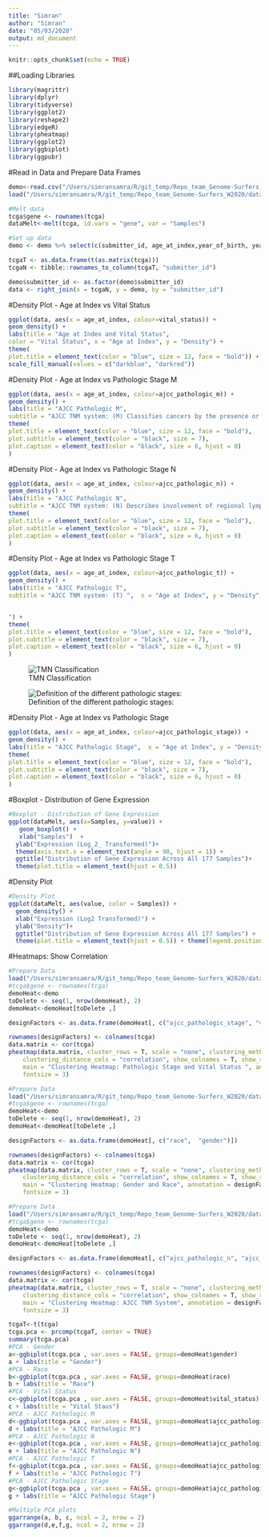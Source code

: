 ```yaml
---
title: "Simran"
author: "Simran"
date: "05/03/2020"
output: md_document
---
```


```r
knitr::opts_chunk$set(echo = TRUE)
```

##Loading Libraries
```r
library(magrittr)
library(dplyr)
library(tidyverse)
library(ggplot2)
library(reshape2)
library(edgeR)
library(pheatmap)
library(ggplot2)
library(ggbiplot)
library(ggpubr)
```

#Read in Data and Prepare Data Frames
```r
demo<-read.csv("/Users/simransamra/R/git_temp/Repo_team_Genome-Surfers_W2020/data/raw_data/tcga_paad_clinical.csv", header = T)
load("/Users/simransamra/R/git_temp/Repo_team_Genome-Surfers_W2020/data/raw_data/tcga_paad.RData")

#Melt data
tcga$gene <- rownames(tcga)
dataMelt<-melt(tcga, id.vars = "gene", var = "Samples")

#Set up data
demo <- demo %>% select(c(submitter_id, age_at_index,year_of_birth, year_of_death, vital_status, race, gender, ajcc_pathologic_m, ajcc_pathologic_n,ajcc_pathologic_t, ajcc_pathologic_stage))

tcgaT <- as.data.frame(t(as.matrix(tcga)))
tcgaN <- tibble::rownames_to_column(tcgaT, "submitter_id")

demo$submitter_id <- as.factor(demo$submitter_id)
data <- right_join(x = tcgaN, y = demo, by = "submitter_id")

```

#Density Plot - Age at Index vs Vital Status
```r
ggplot(data, aes(x = age_at_index, colour=vital_status)) + 
geom_density() +
labs(title = "Age at Index and Vital Status",
color = "Vital Status", x = "Age at Index", y = "Density") +
theme(
plot.title = element_text(color = "blue", size = 12, face = "bold")) +
scale_fill_manual(values = c("darkblue", "darkred"))
```
#Density Plot - Age at Index vs Pathologic Stage M
```r
ggplot(data, aes(x = age_at_index, colour=ajcc_pathologic_m)) + 
geom_density() +
labs(title = "AJCC Pathologic M",
subtitle = "AJCC TNM system: (M) Classifies cancers by the presence or absence of distant metastases",  x = "Age at Index", y = "Density", color = "AJCC Pathologic M", caption = "M0:No evidence of distant metastasis; M1: Distant metastasis; MX: Unknown distant metastasis status") +
theme(
plot.title = element_text(color = "blue", size = 12, face = "bold"),
plot.subtitle = element_text(color = "black", size = 7),
plot.caption = element_text(color = "black", size = 6, hjust = 0)
)
```

#Density Plot - Age at Index vs Pathologic Stage N
```r
ggplot(data, aes(x = age_at_index, colour=ajcc_pathologic_n)) + 
geom_density() +
labs(title = "AJCC Pathologic N",
subtitle = "AJCC TNM system: (N) Describes involvement of regional lymph nodes",  x = "Age at Index", y = "Density", color = "AJCC Pathologic N", caption = "--: Not reported; N0: No regional lymph node metastasis; N1: Regional lymph node metastasis; \n  N1b: Metastasis in multiple regional lymph nodes; NX: Metastasis cannot be assessed") +
theme(
plot.title = element_text(color = "blue", size = 12, face = "bold"),
plot.subtitle = element_text(color = "black", size = 7),
plot.caption = element_text(color = "black", size = 6, hjust = 0)
)
```

#Density Plot - Age at Index vs Pathologic Stage T
```r
ggplot(data, aes(x = age_at_index, colour=ajcc_pathologic_t)) + 
geom_density() +
labs(title = "AJCC Pathologic T",
subtitle = "AJCC TNM system: (T) ",  x = "Age at Index", y = "Density", color = "AJCC Pathologic T", caption = "--: Not reported; T1: Tumor limited to the pancreas (2 cm or less in greatest dimension); T2: Tumor limited to \n the pancreas (greater than 2 cm in greatest dimension); T3: Tumor extends beyond pancrease, but without \n the involvement of coeliac axis or superior mesenteric artery; T4: Tumor involves coeliac axis or superior \n mesenteric artery; TX: Tumor cannot be assessed )


") +
theme(
plot.title = element_text(color = "blue", size = 12, face = "bold"),
plot.subtitle = element_text(color = "black", size = 7),
plot.caption = element_text(color = "black", size = 6, hjust = 0)
)
```
![TMN Classification](https://www.researchgate.net/publication/279306792/figure/tbl1/AS:601719029379081@1520472404615/TNM-Classification-for-Pancreatic-Cancer-a_W640.jpg)

![Definition of the different pathologic stages:](https://www.researchgate.net/publication/279306792/figure/tbl2/AS:601719029383177@1520472404649/TNM-Staging-of-Pancreatic-Cancer-a_W640.jpg)

#Density Plot - Age at Index vs Pathologic Stage
```r
ggplot(data, aes(x = age_at_index, colour=ajcc_pathologic_stage)) + 
geom_density() +
labs(title = "AJCC Pathologic Stage",  x = "Age at Index", y = "Density", color = "AJCC Pathologic Stage") +
theme(
plot.title = element_text(color = "blue", size = 12, face = "bold"),
plot.subtitle = element_text(color = "black", size = 7),
plot.caption = element_text(color = "black", size = 6, hjust = 0)
)
```


#Boxplot - Distribution of Gene Expression

```r
#Boxplot - Distribution of Gene Expression
ggplot(dataMelt, aes(x=Samples, y=value)) + 
   geom_boxplot() + 
   xlab("Samples")  + 
  ylab("Expression (Log_2_ Transformed)")+ 
  theme(axis.text.x = element_text(angle = 90, hjust = 1)) +
  ggtitle("Distribution of Gene Expression Across All 177 Samples")+
  theme(plot.title = element_text(hjust = 0.5))
```
#Density Plot
```r
#Density Plot
ggplot(dataMelt, aes(value, color = Samples)) + 
  geom_density() + 
  xlab("Expression (Log2 Transformed)") +
  ylab("Density")+ 
  ggtitle("Distribution of Gene Expression Across All 177 Samples") +
  theme(plot.title = element_text(hjust = 0.5)) + theme(legend.position="none")
```

#Heatmaps: Show Correlation 
```r
#Prepare Data
load("/Users/simransamra/R/git_temp/Repo_team_Genome-Surfers_W2020/data/raw_data/tcga_paad.RData")
#tcga$gene <- rownames(tcga)
demoHeat<-demo
toDelete <- seq(1, nrow(demoHeat), 2)
demoHeat<-demoHeat[toDelete ,]

designFactors <- as.data.frame(demoHeat[, c("ajcc_pathologic_stage", "vital_status")])

rownames(designFactors) <- colnames(tcga)
data.matrix <- cor(tcga)
pheatmap(data.matrix, cluster_rows = T, scale = "none", clustering_method = "average", 
    clustering_distance_cols = "correlation", show_colnames = T, show_rownames = T, 
    main = "Clustering Heatmap: Pathologic Stage and Vital Status ", annotation = designFactors, treeheight_col = 35, treeheight_row = 35,
    fontsize = 3)
```

```r
#Prepare Data
load("/Users/simransamra/R/git_temp/Repo_team_Genome-Surfers_W2020/data/raw_data/tcga_paad.RData")
#tcga$gene <- rownames(tcga)
demoHeat<-demo
toDelete <- seq(1, nrow(demoHeat), 2)
demoHeat<-demoHeat[toDelete ,]

designFactors <- as.data.frame(demoHeat[, c("race",  "gender")])

rownames(designFactors) <- colnames(tcga)
data.matrix <- cor(tcga)
pheatmap(data.matrix, cluster_rows = T, scale = "none", clustering_method = "average", 
    clustering_distance_cols = "correlation", show_colnames = T, show_rownames = T, 
    main = "Clustering Heatmap: Gender and Race", annotation = designFactors, treeheight_col = 35, treeheight_row = 35,
    fontsize = 3)
```

```r
#Prepare Data
load("/Users/simransamra/R/git_temp/Repo_team_Genome-Surfers_W2020/data/raw_data/tcga_paad.RData")
#tcga$gene <- rownames(tcga)
demoHeat<-demo
toDelete <- seq(1, nrow(demoHeat), 2)
demoHeat<-demoHeat[toDelete ,]

designFactors <- as.data.frame(demoHeat[, c("ajcc_pathologic_n", "ajcc_pathologic_t", "ajcc_pathologic_m")])

rownames(designFactors) <- colnames(tcga)
data.matrix <- cor(tcga)
pheatmap(data.matrix, cluster_rows = T, scale = "none", clustering_method = "average", 
    clustering_distance_cols = "correlation", show_colnames = T, show_rownames = T, 
    main = "Clustering Heatmap: AJCC TNM System", annotation = designFactors, treeheight_col = 35, treeheight_row = 35,
    fontsize = 3)
```

```r
tcgaT<-t(tcga)
tcga.pca <- prcomp(tcgaT, center = TRUE)
summary(tcga.pca)
#PCA - Gender
a<-ggbiplot(tcga.pca , var.axes = FALSE, groups=demoHeat$gender)
a + labs(title = "Gender") 
#PCA - Race
b<-ggbiplot(tcga.pca , var.axes = FALSE, groups=demoHeat$race)
b + labs(title = "Race") 
#PCA - Vital Status
c<-ggbiplot(tcga.pca , var.axes = FALSE, groups=demoHeat$vital_status)
c + labs(title = "Vital Staus") 
#PCA - AJCC Pathologic M
d<-ggbiplot(tcga.pca , var.axes = FALSE, groups=demoHeat$ajcc_pathologic_m)
d + labs(title = "AJCC Pathologic M") 
#PCA - AJCC Pathologic N
e<-ggbiplot(tcga.pca , var.axes = FALSE, groups=demoHeat$ajcc_pathologic_n)
e + labs(title = "AJCC Pathologic N") 
#PCA - AJCC Pathologic T
f<-ggbiplot(tcga.pca , var.axes = FALSE, groups=demoHeat$ajcc_pathologic_t)
f + labs(title = "AJCC Pathologic T") 
#PCA - AJCC Pathologic Stage
g<-ggbiplot(tcga.pca , var.axes = FALSE, groups=demoHeat$ajcc_pathologic_stage)
g + labs(title = "AJCC Pathologic Stage") 

```

```r
#Multiple PCA plots 
ggarrange(a, b, c, ncol = 2, nrow = 2)
ggarrange(d,e,f,g, ncol = 2, nrow = 2)
```